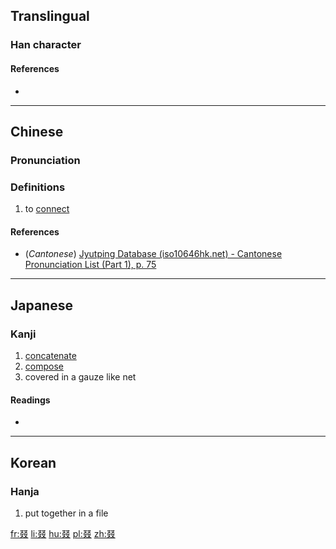 ==Translingual==

===Han character===
{{Han char|rn=29|rad=又|as=06|sn=8|four=77447|canj=EEEE|ids=⿱双双}}

====References====
* {{Han ref|kx=0166.030|dkj=03157|dj=0377.010|hdz=10397.040|uh=53D5|ud=21461}}

----

==Chinese==
{{zh-forms}}

===Pronunciation===
{{zh-pron
|m=zhuó
|c=zyut3
|mc=y
|oc=y
|ma=
|cat=v
}}

===Definitions===
# to [[connect]]

====References====
*(''Cantonese'') [http://www.iso10646hk.net/jp/document/download.jsp Jyutping Database (iso10646hk.net) - Cantonese Pronunciation List (Part 1), p. 75]

----

==Japanese==

===Kanji===
{{ja-kanji|grade=|rs=又06}}

# [[concatenate]]
# [[compose]]
# covered in a gauze like net

====Readings====
* {{ja-readings|on=[[てつ]] (tetsu), [[てち]] (techi), [[げつ]] (getsu)|kun=[[つづる]] (tsuzuru), [[すみやか]] (sumiyaka)}}

----

==Korean==

===Hanja===
{{ko-hanja|hangeul=철|rv=cheol|mr=ch'ŏl}}

# put together in a file

[[fr:叕]]
[[li:叕]]
[[hu:叕]]
[[pl:叕]]
[[zh:叕]]
